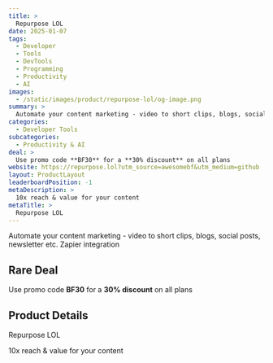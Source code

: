 ```yaml
---
title: >
  Repurpose LOL
date: 2025-01-07
tags:
  - Developer
  - Tools
  - DevTools
  - Programming
  - Productivity
  - AI
images:
  - /static/images/product/repurpose-lol/og-image.png
summary: >
  Automate your content marketing - video to short clips, blogs, social posts, newsletter etc. Zapier integration
categories:
  - Developer Tools
subcategories:
  - Productivity & AI
deal: >
  Use promo code **BF30** for a **30% discount** on all plans
website: https://repurpose.lol?utm_source=awesomebf&utm_medium=github
layout: ProductLayout
leaderboardPosition: -1
metaDescription: >
  10x reach & value for your content
metaTitle: >
  Repurpose LOL
---
```

Automate your content marketing - video to short clips, blogs, social posts, newsletter etc. Zapier integration

## Rare Deal

Use promo code **BF30** for a **30% discount** on all plans

## Product Details

Repurpose LOL

10x reach & value for your content
